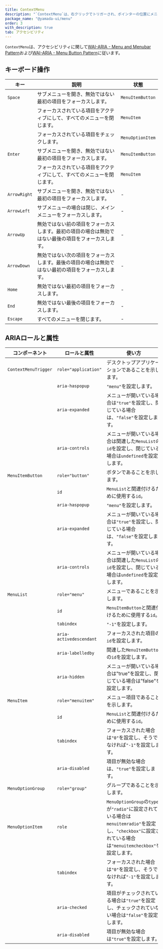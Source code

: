 ```yaml
---
title: ContextMenu
description: "`ContextMenu`は、右クリックでトリガーされ、ポインターの位置にメニューを表示します。"
package_name: "@yamada-ui/menu"
order: 3
with_description: true
tab: アクセシビリティ
---
```


`ContextMenu`は、アクセシビリティに関して[WAI-ARIA - Menu and Menubar Pattern](https://www.w3.org/WAI/ARIA/apg/patterns/menubar/)および[WAI-ARIA - Menu Button Pattern](https://www.w3.org/WAI/ARIA/apg/patterns/menu-button/)に従います。

## キーボード操作

| キー         | 説明                                                                                                 | 状態             |
| ------------ | ---------------------------------------------------------------------------------------------------- | ---------------- |
| `Space`      | サブメニューを開き、無効ではない最初の項目をフォーカスします。                                       | `MenuItemButton` |
|              | フォーカスされている項目をアクティブにして、すべてのメニューを閉じます。                             | `MenuItem`       |
|              | フォーカスされている項目をチェックします。                                                           | `MenuOptionItem` |
| `Enter`      | サブメニューを開き、無効ではない最初の項目をフォーカスします。                                       | `MenuItemButton` |
|              | フォーカスされている項目をアクティブにして、すべてのメニューを閉じます。                             | `MenuItem`       |
| `ArrowRight` | サブメニューを開き、無効ではない最初の項目をフォーカスします。                                       | -                |
| `ArrowLeft`  | サブメニューの場合は閉じ、メインメニューをフォーカスします。                                         | -                |
| `ArrowUp`    | 無効ではない前の項目をフォーカスします。最初の項目の場合は無効ではない最後の項目をフォーカスします。 | -                |
| `ArrowDown`  | 無効ではない次の項目をフォーカスします。最後の項目の場合は無効ではない最初の項目をフォーカスします。 | -                |
| `Home`       | 無効ではない最初の項目をフォーカスします。                                                           | -                |
| `End`        | 無効ではない最後の項目をフォーカスします。                                                           | -                |
| `Escape`     | すべてのメニューを閉じます。                                                                         | -                |

## ARIAロールと属性

| コンポーネント       | ロールと属性            | 使い方                                                                                                                                                   |
| -------------------- | ----------------------- | -------------------------------------------------------------------------------------------------------------------------------------------------------- |
| `ContextMenuTrigger` | `role="application"`    | デスクトップアプリケーションであることを示します。                                                                                                       |
|                      | `aria-haspopup`         | `"menu"`を設定します。                                                                                                                                   |
|                      | `aria-expanded`         | メニューが開いている場合は`"true"`を設定し、閉じている場合は、`"false"`を設定します。                                                                    |
|                      | `aria-controls`         | メニューが開いている場合は関連した`MenuList`の`id`を設定し、閉じている場合は`undefined`を設定します。                                                    |
| `MenuItemButton`     | `role="button"`         | ボタンであることを示します。                                                                                                                             |
|                      | `id`                    | `MenuList`と関連付けるために使用する`id`。                                                                                                               |
|                      | `aria-haspopup`         | `"menu"`を設定します。                                                                                                                                   |
|                      | `aria-expanded`         | メニューが開いている場合は`"true"`を設定し、閉じている場合は、`"false"`を設定します。                                                                    |
|                      | `aria-controls`         | メニューが開いている場合は関連した`MenuList`の`id`を設定し、閉じている場合は`undefined`を設定します。                                                    |
| `MenuList`           | `role="menu"`           | メニューであることを示します。                                                                                                                           |
|                      | `id`                    | `MenuItemButton`と関連付けるために使用する`id`。                                                                                                         |
|                      | `tabindex`              | `"-1"`を設定します。                                                                                                                                     |
|                      | `aria-activedescendant` | フォーカスされた項目の`id`を設定します。                                                                                                                 |
|                      | `aria-labelledby`       | 関連した`MenuItemButton`の`id`を設定します。                                                                                                             |
|                      | `aria-hidden`           | メニューが開いている場合は"true"を設定し、閉じている場合は"false"を設定します。                                                                          |
| `MenuItem`           | `role="menuitem"`       | メニュー項目であることを示します。                                                                                                                       |
|                      | `id`                    | `MenuList`と関連付けるために使用する`id`。                                                                                                               |
|                      | `tabindex`              | フォーカスされた場合は`"0"`を設定し、そうでなければ`"-1"`を設定します。                                                                                  |
|                      | `aria-disabled`         | 項目が無効な場合は、`"true"`を設定します。                                                                                                               |
| `MenuOptionGroup`    | `role="group"`          | グループであることを示します。                                                                                                                           |
| `MenuOptionItem`     | `role`                  | `MenuOptionGroup`の`type`が`"radio"`に設定されている場合は`menuitemradio"`を設定し、`"checkbox"`に設定されている場合は`"menuitemcheckbox"`を設定します。 |
|                      | `tabindex`              | フォーカスされた場合は`"0"`を設定し、そうでなければ`"-1"`を設定します。                                                                                  |
|                      | `aria-checked`          | 項目がチェックされている場合は`"true"`を設定し、チェックされていない場合は`"false"`を設定します。                                                        |
|                      | `aria-disabled`         | 項目が無効な場合は`"true"`を設定します。                                                                                                                 |
